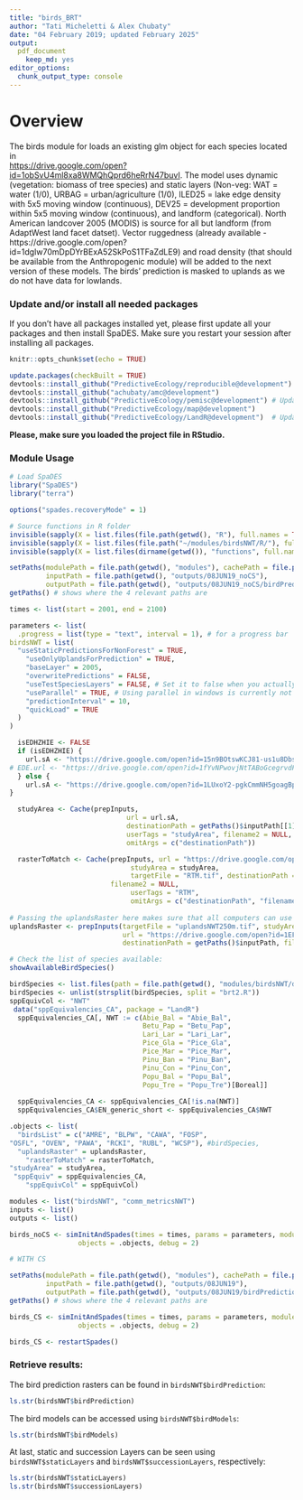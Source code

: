 ```yaml
---
title: "birds_BRT"
author: "Tati Micheletti & Alex Chubaty"
date: "04 February 2019; updated February 2025"
output:
  pdf_document
    keep_md: yes
editor_options:
  chunk_output_type: console
---
```


# Overview

The birds module for loads an existing glm object for each species located in  
<https://drive.google.com/open?id=1obSvU4ml8xa8WMQhQprd6heRrN47buvI>. 
The model uses dynamic (vegetation: biomass of tree species) and static
layers (Non-veg: WAT = water (1/0), URBAG = urban/agriculture (1/0),
lLED25 = lake edge density with 5x5 moving window (continuous), 
DEV25 = development proportion within 5x5 moving window (continuous),
and landform (categorical). North American landcover 2005 (MODIS) is
source for all but landform (from AdaptWest land facet datset). 
Vector ruggedness (already available - 
https://drive.google.com/open?id=1dgIw70mDpDYrBExA52SkPoS1TFaZdLE9) 
and road density (that should be available from the Anthropogenic
module) will be added to the next version of these models. The birds' 
prediction is masked to uplands as we do not have data for lowlands.

### Update and/or install all needed packages

If you don't have all packages installed yet, please 
first update all your packages and then install SpaDES. 
Make sure you restart your session after installing all packages.

```r
knitr::opts_chunk$set(echo = TRUE)

update.packages(checkBuilt = TRUE)
devtools::install_github("PredictiveEcology/reproducible@development")
devtools::install_github("achubaty/amc@development")
devtools::install_github("PredictiveEcology/pemisc@development") # Updates SpaDES.core and quickPlot
devtools::install_github("PredictiveEcology/map@development") 
devtools::install_github("PredictiveEcology/LandR@development")  # Updates SpaDES.tools
```

**Please, make sure you loaded the project file in RStudio.**

### Module Usage

```r

# Load SpaDES
library("SpaDES")
library("terra")

options("spades.recoveryMode" = 1)

# Source functions in R folder
invisible(sapply(X = list.files(file.path(getwd(), "R"), full.names = TRUE), FUN = source))
invisible(sapply(X = list.files(file.path("~/modules/birdsNWT/R/"), full.names = TRUE), FUN = source))
invisible(sapply(X = list.files(dirname(getwd()), "functions", full.names = TRUE), FUN = source)) 

setPaths(modulePath = file.path(getwd(), "modules"), cachePath = file.path(getwd(), "cache"),
         inputPath = file.path(getwd(), "outputs/08JUN19_noCS"), 
         outputPath = file.path(getwd(), "outputs/08JUN19_noCS/birdPredictions"))
getPaths() # shows where the 4 relevant paths are

times <- list(start = 2001, end = 2100)

parameters <- list(
  .progress = list(type = "text", interval = 1), # for a progress bar
birdsNWT = list(
  "useStaticPredictionsForNonForest" = TRUE,
    "useOnlyUplandsForPrediction" = TRUE,
    "baseLayer" = 2005,
    "overwritePredictions" = FALSE,
    "useTestSpeciesLayers" = FALSE, # Set it to false when you actually have results from LandR_Biomass simulations to run it with
    "useParallel" = TRUE, # Using parallel in windows is currently not working.
    "predictionInterval" = 10,
    "quickLoad" = TRUE
  )
)

  isEDHZHIE <- FALSE
  if (isEDHZHIE) {
    url.sA <- "https://drive.google.com/open?id=15n9BOtswKCJ81-us1u8Dbs0WT9f8bagq"
# EDE.url <- "https://drive.google.com/open?id=1fYvNPwovjNtTABoGcegrvdFGkNfCUsxf" ???? Which Edezhie should I use?
  } else {
    url.sA <- "https://drive.google.com/open?id=1LUxoY2-pgkCmmNH5goagBp3IMpj6YrdU"
}

  studyArea <- Cache(prepInputs,
                             url = url.sA,
                             destinationPath = getPaths()$inputPath[[1]],
                             userTags = "studyArea", filename2 = NULL,
                             omitArgs = c("destinationPath"))

  rasterToMatch <- Cache(prepInputs, url = "https://drive.google.com/open?id=1fo08FMACr_aTV03lteQ7KsaoN9xGx1Df",
                              studyArea = studyArea,
                              targetFile = "RTM.tif", destinationPath = getPaths()$inputPath[[1]],
                         filename2 = NULL,
                              userTags = "RTM",
                              omitArgs = c("destinationPath", "filename2"))
  
# Passing the uplandsRaster here makes sure that all computers can use it as the operations take up a lot of memory
uplandsRaster <- prepInputs(targetFile = "uplandsNWT250m.tif", studyArea = studyArea, rasterToMatch = rasterToMatch,
                            url = "https://drive.google.com/open?id=1EF67NCH7HqN6QZ0KGlpntB_Zcquu6NJe", 
                            destinationPath = getPaths()$inputPath, filename2 = NULL)

# Check the list of species available:
showAvailableBirdSpecies()

birdSpecies <- list.files(path = file.path(getwd(), "modules/birdsNWT/data/models"), pattern = "brt2.R")
birdSpecies <- unlist(strsplit(birdSpecies, split = "brt2.R"))
sppEquivCol <- "NWT"
 data("sppEquivalencies_CA", package = "LandR")
  sppEquivalencies_CA[, NWT := c(Abie_Bal = "Abie_Bal", 
                                 Betu_Pap = "Betu_Pap", 
                                 Lari_Lar = "Lari_Lar", 
                                 Pice_Gla = "Pice_Gla",
                                 Pice_Mar = "Pice_Mar", 
                                 Pinu_Ban = "Pinu_Ban", 
                                 Pinu_Con = "Pinu_Con", 
                                 Popu_Bal = "Popu_Bal", 
                                 Popu_Tre = "Popu_Tre")[Boreal]]
  
  sppEquivalencies_CA <- sppEquivalencies_CA[!is.na(NWT)]
  sppEquivalencies_CA$EN_generic_short <- sppEquivalencies_CA$NWT

.objects <- list(
  "birdsList" = c("AMRE", "BLPW", "CAWA", "FOSP", 
"OSFL", "OVEN", "PAWA", "RCKI", "RUBL", "WCSP"), #birdSpecies,
  "uplandsRaster" = uplandsRaster,
    "rasterToMatch" = rasterToMatch,
"studyArea" = studyArea,
 "sppEquiv" = sppEquivalencies_CA,
    "sppEquivCol" = sppEquivCol)

modules <- list("birdsNWT", "comm_metricsNWT")
inputs <- list()
outputs <- list()

birds_noCS <- simInitAndSpades(times = times, params = parameters, modules = modules,
                 objects = .objects, debug = 2)

# WITH CS

setPaths(modulePath = file.path(getwd(), "modules"), cachePath = file.path(getwd(), "cache"),
         inputPath = file.path(getwd(), "outputs/08JUN19"), 
         outputPath = file.path(getwd(), "outputs/08JUN19/birdPredictions"))
getPaths() # shows where the 4 relevant paths are

birds_CS <- simInitAndSpades(times = times, params = parameters, modules = modules,
                 objects = .objects, debug = 2)

birds_CS <- restartSpades()
```

### Retrieve results:

The bird prediction rasters can be found in `birdsNWT$birdPrediction`:

```r
ls.str(birdsNWT$birdPrediction)
```

The bird models can be accessed using `birdsNWT$birdModels`:

```r
ls.str(birdsNWT$birdModels)
```

At last, static and succession Layers can be seen using `birdsNWT$staticLayers` and `birdsNWT$successionLayers`, respectively:

```r
ls.str(birdsNWT$staticLayers)
ls.str(birdsNWT$successionLayers)
```
